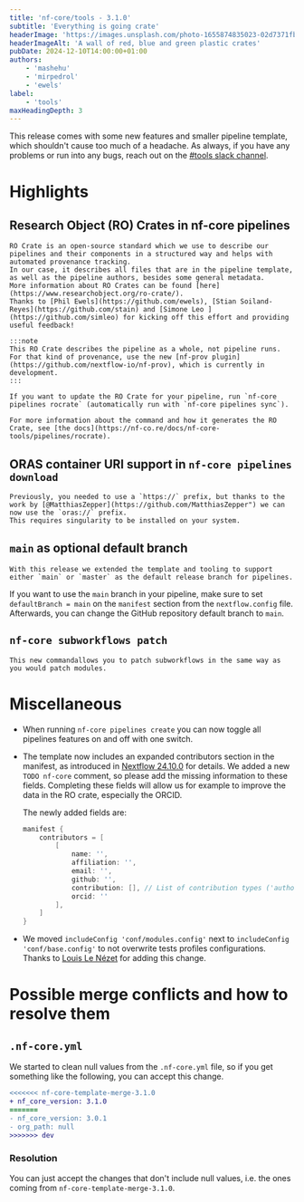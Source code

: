 ```yaml
---
title: 'nf-core/tools - 3.1.0'
subtitle: 'Everything is going crate'
headerImage: 'https://images.unsplash.com/photo-1655874835023-02d7371fbe90'
headerImageAlt: 'A wall of red, blue and green plastic crates'
pubDate: 2024-12-10T14:00:00+01:00
authors:
    - 'mashehu'
    - 'mirpedrol'
    - 'ewels'
label:
    - 'tools'
maxHeadingDepth: 3
---
```


This release comes with some new features and smaller pipeline template, which shouldn't cause too much of a headache.
As always, if you have any problems or run into any bugs, reach out on the [#tools slack channel](https://nfcore.slack.com/archives/CE5LG7WMB).

# Highlights

## Research Object (RO) Crates in nf-core pipelines

    RO Crate is an open-source standard which we use to describe our pipelines and their components in a structured way and helps with automated provenance tracking.
    In our case, it describes all files that are in the pipeline template, as well as the pipeline authors, besides some general metadata.
    More information about RO Crates can be found [here](https://www.researchobject.org/ro-crate/).
    Thanks to [Phil Ewels](https://github.com/ewels), [Stian Soiland-Reyes](https://github.com/stain) and [Simone Leo ](https://github.com/simleo) for kicking off this effort and providing useful feedback!

    :::note
    This RO Crate describes the pipeline as a whole, not pipeline runs.
    For that kind of provenance, use the new [nf-prov plugin](https://github.com/nextflow-io/nf-prov), which is currently in development.
    :::

    If you want to update the RO Crate for your pipeline, run `nf-core pipelines rocrate` (automatically run with `nf-core pipelines sync`).

    For more information about the command and how it generates the RO Crate, see [the docs](https://nf-co.re/docs/nf-core-tools/pipelines/rocrate).

## ORAS container URI support in `nf-core pipelines download`

    Previously, you needed to use a `https://` prefix, but thanks to the work by [@MatthiasZepper](https://github.com/MatthiasZepper") we can now use the `oras://` prefix.
    This requires singularity to be installed on your system.

## `main` as optional default branch

    With this release we extended the template and tooling to support either `main` or `master` as the default release branch for pipelines.

If you want to use the `main` branch in your pipeline, make sure to set `defaultBranch = main` on the `manifest` section from the `nextflow.config` file. Afterwards, you can change the GitHub repository default branch to `main`.

## `nf-core subworkflows patch`

    This new commandallows you to patch subworkflows in the same way as you would patch modules.

# Miscellaneous

-   When running `nf-core pipelines create` you can now toggle all pipelines features on and off with one switch.
-   The template now includes an expanded contributors section in the manifest, as introduced in [Nextflow 24.10.0](https://www.nextflow.io/docs/latest/reference/config.html#manifest) for details.
    We added a new `TODO nf-core` comment, so please add the missing information to these fields.
    Completing these fields will allow us for example to improve the data in the RO crate, especially the ORCID.

    The newly added fields are:

    ```groovy title="nextflow.config" {2-11}
    manifest {
        contributors = [
            [
                name: '',
                affiliation: '',
                email: '',
                github: '',
                contribution: [], // List of contribution types ('author', 'maintainer' or 'contributor')
                orcid: ''
            ],
        ]
    }
    ```

-   We moved `includeConfig 'conf/modules.config'` next to `includeConfig 'conf/base.config'` to not overwrite tests profiles configurations.
    Thanks to [Louis Le Nézet](https://github.com/LouisLeNezet) for adding this change.

# Possible merge conflicts and how to resolve them

## `.nf-core.yml`

We started to clean null values from the `.nf-core.yml` file, so if you get something like the following, you can accept this change.

```diff
<<<<<<< nf-core-template-merge-3.1.0
+ nf_core_version: 3.1.0
=======
- nf_core_version: 3.0.1
- org_path: null
>>>>>>> dev
```

### Resolution

You can just accept the changes that don't include null values, i.e. the ones coming from `nf-core-template-merge-3.1.0`.
